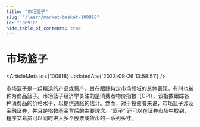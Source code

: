 ```yaml
---
title: "市场篮子"
slug: "/learn/market-basket-100918"
id: "100918"
hide_table_of_contents: true
---
```



# 市场篮子

<ArticleMeta id={100918} updatedAt={'2023-09-26 13:58:51'} />
<div className='border-solid border-b border-t-0 my-4 border-[var(--ifm-color-gray-300)]' />

市场篮子是一组精选的产品或资产，旨在跟踪特定市场领域的总体表现。有时也被称为商品篮子。市场篮子经济学关注的是消费者物价指数（CPI），该指数跟踪各种消费品的价格水平，以提供通胀的估计。然而，对于投资者来说，市场篮子涉及金融证券，并且是指数基金背后的主要理念。“篮子” 还可以在证券市场中找到，程序交易员可以同时进入多个股票或货币的一系列头寸。
